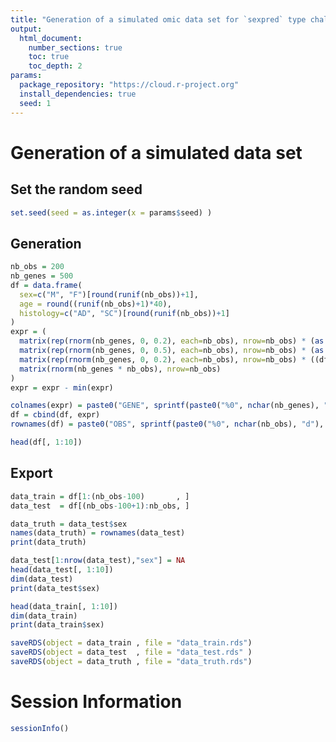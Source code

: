 ```yaml
---
title: "Generation of a simulated omic data set for `sexpred` type challenge"
output:
  html_document:
    number_sections: true
    toc: true
    toc_depth: 2
params:
  package_repository: "https://cloud.r-project.org"
  install_dependencies: true
  seed: 1
---
```



# Generation of a simulated data set

## Set the random seed

```r
set.seed(seed = as.integer(x = params$seed) )
```

## Generation

```r
nb_obs = 200
nb_genes = 500
df = data.frame(
  sex=c("M", "F")[round(runif(nb_obs))+1],
  age = round((runif(nb_obs)+1)*40),
  histology=c("AD", "SC")[round(runif(nb_obs))+1]
)
expr = (
  matrix(rep(rnorm(nb_genes, 0, 0.2), each=nb_obs), nrow=nb_obs) * (as.numeric(df$histology) - 1) +
  matrix(rep(rnorm(nb_genes, 0, 0.5), each=nb_obs), nrow=nb_obs) * (as.numeric(df$sex      ) - 1) +
  matrix(rep(rnorm(nb_genes, 0, 0.2), each=nb_obs), nrow=nb_obs) * ((df$age>60) +0)               +
  matrix(rnorm(nb_genes * nb_obs), nrow=nb_obs)
)
expr = expr - min(expr)

colnames(expr) = paste0("GENE", sprintf(paste0("%0", nchar(nb_genes), "d"), 1:nb_genes))
df = cbind(df, expr)
rownames(df) = paste0("OBS", sprintf(paste0("%0", nchar(nb_obs), "d"), 1:nb_obs))

head(df[, 1:10])
```

## Export

``` r
data_train = df[1:(nb_obs-100)       , ]
data_test  = df[(nb_obs-100+1):nb_obs, ]

data_truth = data_test$sex
names(data_truth) = rownames(data_test)
print(data_truth)

data_test[1:nrow(data_test),"sex"] = NA
head(data_test[, 1:10])
dim(data_test)
print(data_test$sex)

head(data_train[, 1:10])
dim(data_train)
print(data_train$sex)

saveRDS(object = data_train , file = "data_train.rds")
saveRDS(object = data_test  , file = "data_test.rds" )
saveRDS(object = data_truth , file = "data_truth.rds")
```

# Session Information

```r
sessionInfo()
```
